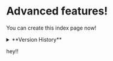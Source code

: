 # Advanced features!

You can create this index page now!

<details>
  <summary>**Version History**</summary>

| Version   | Changes                                                             |
| --------- | ------------------------------------------------------------------- |
| `v10.0.0` | `locale`, `locales`, `defaultLocale`, and `notFound` options added. |
| `v9.3.0`  | `getServerSideProps` introduced.                                    |

  <details open>
    <summary>**Second Level Details**</summary>

    Hello!

  </details>

  <details>
    <summary>Second _Level_ Details</summary>

    Hello!

  </details>
</details>

hey!!
